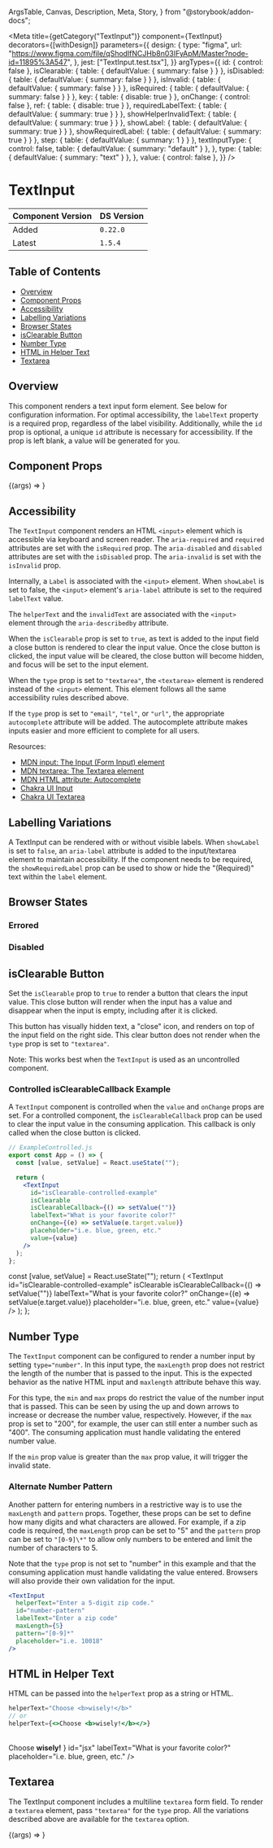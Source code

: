   ArgsTable,
  Canvas,
  Description,
  Meta,
  Story,
} from "@storybook/addon-docs";


<Meta
  title={getCategory("TextInput")}
  component={TextInput}
  decorators={[withDesign]}
  parameters={{
    design: {
      type: "figma",
      url: "https://www.figma.com/file/qShodlfNCJHb8n03IFyApM/Master?node-id=11895%3A547",
    },
    jest: ["TextInput.test.tsx"],
  }}
  argTypes={{
    id: { control: false },
    isClearable: { table: { defaultValue: { summary: false } } },
    isDisabled: { table: { defaultValue: { summary: false } } },
    isInvalid: { table: { defaultValue: { summary: false } } },
    isRequired: { table: { defaultValue: { summary: false } } },
    key: { table: { disable: true } },
    onChange: { control: false },
    ref: { table: { disable: true } },
    requiredLabelText: { table: { defaultValue: { summary: true } } },
    showHelperInvalidText: { table: { defaultValue: { summary: true } } },
    showLabel: { table: { defaultValue: { summary: true } } },
    showRequiredLabel: { table: { defaultValue: { summary: true } } },
    step: { table: { defaultValue: { summary: 1 } } },
    textInputType: {
      control: false,
      table: { defaultValue: { summary: "default" } },
    },
    type: {
      table: { defaultValue: { summary: "text" } },
    },
    value: { control: false },
  }}
/>

# TextInput

| Component Version | DS Version |
| ----------------- | ---------- |
| Added             | `0.22.0`   |
| Latest            | `1.5.4`    |

## Table of Contents

- [Overview](#overview)
- [Component Props](#component-props)
- [Accessibility](#accessibility)
- [Labelling Variations](#labelling-variations)
- [Browser States](#browser-states)
- [isClearable Button](#isclearable-button)
- [Number Type](#number-type)
- [HTML in Helper Text](#html-in-helper-text)
- [Textarea](#textarea)

## Overview

<Description of={TextInput} />

This component renders a text input form element. See below for configuration
information. For optimal accessibility, the `labelText` property is a required
prop, regardless of the label visibility. Additionally, while the `id` prop is
optional, a unique `id` attribute is necessary for accessibility. If the prop
is left blank, a value will be generated for you.

## Component Props

<Canvas withToolbar>
  <Story
    name="TextInput with Controls"
    args={{
      className: undefined,
      defaultValue: undefined,
      helperText: "Choose wisely.",
      id: "textInput-id",
      isClearable: false,
      isDisabled: false,
      isInvalid: false,
      invalidText: "This is error text :(",
      isRequired: true,
      labelText: "What is your favorite color?",
      max: undefined,
      maxLength: undefined,
      min: undefined,
      name: undefined,
      onChange: undefined,
      onClick: undefined,
      onFocus: undefined,
      pattern: undefined,
      placeholder: "e.g. blue, green, etc.",
      requiredLabelText: undefined,
      showHelperInvalidText: true,
      showLabel: true,
      showRequiredLabel: true,
      step: 1,
      textInputType: "default",
      type: "text",
      value: undefined,
    }}
  >
    {(args) => <TextInput {...args} />}
  </Story>
</Canvas>

<ArgsTable story="TextInput with Controls" />

## Accessibility

The `TextInput` component renders an HTML `<input>` element which is accessible
via keyboard and screen reader. The `aria-required` and `required` attributes are
set with the `isRequired` prop. The `aria-disabled` and `disabled` attributes are
set with the `isDisabled` prop. The `aria-invalid` is set with the `isInvalid`
prop.

Internally, a `Label` is associated with the `<input>` element. When `showLabel`
is set to false, the `<input>` element's `aria-label` attribute is set to the
required `labelText` value.

The `helperText` and the `invalidText` are associated with the `<input>` element
through the `aria-describedby` attribute.

When the `isClearable` prop is set to `true`, as text is added to the input
field a close button is rendered to clear the input value. Once the close button
is clicked, the input value will be cleared, the close button will become hidden,
and focus will be set to the input element.

When the `type` prop is set to `"textarea"`, the `<textarea>` element
is rendered instead of the `<input>` element. This element follows all the same
accessibility rules described above.

If the `type` prop is set to `"email"`, `"tel"`, or `"url"`, the appropriate
`autocomplete` attribute will be added. The autocomplete attribute makes inputs
easier and more efficient to complete for all users.

Resources:

- [MDN input: The Input (Form Input) element](https://developer.mozilla.org/en-US/docs/Web/HTML/Element/input)
- [MDN textarea: The Textarea element](https://developer.mozilla.org/en-US/docs/Web/HTML/Element/textarea)
- [MDN HTML attribute: Autocomplete](https://developer.mozilla.org/en-US/docs/Web/HTML/Attributes/autocomplete)
- [Chakra UI Input](https://chakra-ui.com/docs/components/form/input)
- [Chakra UI Textarea](https://chakra-ui.com/docs/components/form/textarea)

## Labelling Variations

A TextInput can be rendered with or without visible labels. When `showLabel` is
set to `false`, an `aria-label` attribute is added to the input/textarea element
to maintain accessibility. If the component needs to be required, the
`showRequiredLabel` prop can be used to show or hide the "(Required)" text
within the `label` element.

<Canvas withToolbar>
  <Story name="Labelling Variations">
    <VStack align="stretch" spacing={12}>
      <TextInput
        helperText="Choose wisely!"
        id="textInput-1"
        labelText="What is your favorite color?"
        placeholder="i.e. blue, green, etc."
      />
      <TextInput
        id="textInput-2"
        labelText="What is your favorite color?"
        placeholder="i.e. blue, green, etc."
        showLabel={false}
      />
      <TextInput
        id="textInput-3"
        isRequired
        labelText="What is your favorite color?"
        placeholder="i.e. blue, green, etc."
      />
      <TextInput
        id="textInput-4"
        isRequired
        labelText="What is your favorite color?"
        placeholder="i.e. blue, green, etc."
        showRequiredLabel={false}
      />
      <TextInput
        helperText="Choose wisely!"
        id="textInput-5"
        labelText="What is your favorite color?"
        placeholder="i.e. blue, green, etc."
        showLabel={false}
      />
    </VStack>
  </Story>
</Canvas>

## Browser States

### Errored

<Canvas>
  <DSProvider>
    <TextInput
      helperText="Choose wisely!"
      id="errored"
      invalidText="This is error text :("
      isInvalid
      labelText="What is your favorite color?"
      placeholder="i.e. blue, green, etc."
    />
  </DSProvider>
</Canvas>

### Disabled

<Canvas>
  <DSProvider>
    <TextInput
      helperText="Choose wisely!"
      id="disabled"
      isDisabled
      labelText="What is your favorite color?"
      placeholder="i.e. blue, green, etc."
    />
  </DSProvider>
</Canvas>

## isClearable Button

Set the `isClearable` prop to `true` to render a button that clears the input
value. This close button will render when the input has a value and disappear
when the input is empty, including after it is clicked.

This button has visually hidden text, a "close" icon, and renders on top
of the input field on the right side. This clear button does not render when
the `type` prop is set to `"textarea"`.

Note: This works best when the `TextInput` is used as an uncontrolled component.

<Canvas>
  <DSProvider>
    <TextInput
      id="isClearable-example"
      isClearable
      labelText="What is your favorite color?"
      placeholder="i.e. blue, green, etc."
    />
  </DSProvider>
</Canvas>

### Controlled isClearableCallback Example

A `TextInput` component is controlled when the `value` and `onChange` props are
set. For a controlled component, the `isClearableCallback` prop can be used to
clear the input value in the consuming application. This callback is only called
when the close button is clicked.

```jsx
// ExampleControlled.js
export const App = () => {
  const [value, setValue] = React.useState("");

  return (
    <TextInput
      id="isClearable-controlled-example"
      isClearable
      isClearableCallback={() => setValue("")}
      labelText="What is your favorite color?"
      onChange={(e) => setValue(e.target.value)}
      placeholder="i.e. blue, green, etc."
      value={value}
    />
  );
};
```

  const [value, setValue] = React.useState("");
  return (
    <DSProvider>
      <TextInput
        id="isClearable-controlled-example"
        isClearable
        isClearableCallback={() => setValue("")}
        labelText="What is your favorite color?"
        onChange={(e) => setValue(e.target.value)}
        placeholder="i.e. blue, green, etc."
        value={value}
      />
    </DSProvider>
  );
};

<Canvas>
  <ControlledExample />
</Canvas>

## Number Type

The `TextInput` component can be configured to render a number input by setting
`type="number"`. In this input type, the `maxLength` prop does not restrict the
length of the number that is passed to the input. This is the expected behavior
as the native HTML input and `maxlength` attribute behave this way.

For this type, the `min` and `max` props do restrict the value of the number
input that is passed. This can be seen by using the up and down arrows to
increase or decrease the number value, respectively. However, if the `max` prop
is set to "200", for example, the user can still enter a number such as "400".
The consuming application must handle validating the entered number value.

If the `min` prop value is greater than the `max` prop value, it will trigger
the invalid state.

<Canvas>
  <DSProvider>
    <VStack align="stretch" spacing={12}>
      <TextInput
        helperText="The min value is 10 and the max value is 20."
        id="number-type"
        labelText="Enter a number"
        max={20}
        min={10}
        placeholder="i.e. 1, 2, 3, etc."
        type="number"
      />
      <TextInput
        helperText="The min value is 30 and the max value is 5."
        id="number-type"
        invalidText="The min value is 30 and the max value is 5."
        labelText="Enter a number"
        max={5}
        min={30}
        placeholder="i.e. 1, 2, 3, etc."
        type="number"
      />
    </VStack>
  </DSProvider>
</Canvas>

### Alternate Number Pattern

Another pattern for entering numbers in a restrictive way is to use the
`maxLength` and `pattern` props. Together, these props can be set to define how
many digits and what characters are allowed. For example, if a zip code is
required, the `maxLength` prop can be set to "5" and the `pattern` prop can be
set to `"[0-9]\*"` to allow only numbers to be entered and limit the number of
characters to 5.

Note that the `type` prop is not set to "number" in this example and that the
consuming application must handle validating the value entered. Browsers will
also provide their own validation for the input.

```jsx
<TextInput
  helperText="Enter a 5-digit zip code."
  id="number-pattern"
  labelText="Enter a zip code"
  maxLength={5}
  pattern="[0-9]*"
  placeholder="i.e. 10018"
/>
```

<Canvas>
  <DSProvider>
    <TextInput
      helperText="Enter a 5-digit zip code."
      id="number-pattern"
      labelText="Enter a zip code"
      maxLength={5}
      pattern="[0-9]+"
      placeholder="i.e. 10018"
    />
  </DSProvider>
</Canvas>

## HTML in Helper Text

HTML can be passed into the `helperText` prop as a string or HTML.

```jsx
helperText="Choose <b>wisely!</b>"
// or
helperText={<>Choose <b>wisely!</b></>}
```

<Canvas>
  <DSProvider>
    <TextInput
      helperText="Choose <b>wisely!</b>"
      id="string"
      labelText="What is your favorite color?"
      placeholder="i.e. blue, green, etc."
    />
    <br />
    <TextInput
      helperText={
        <>
          Choose <b>wisely!</b>
        </>
      }
      id="jsx"
      labelText="What is your favorite color?"
      placeholder="i.e. blue, green, etc."
    />
  </DSProvider>
</Canvas>

## Textarea

The TextInput component includes a multiline `textarea` form field. To render a
`textarea` element, pass `"textarea"` for the `type` prop. All the variations
described above are available for the `textarea` option.

<Canvas withToolbar>
  <Story
    name="Textarea"
    args={{
      helperText: "Let it all out.",
      id: "textarea",
      invalidText: "This is error text :(",
      isDisabled: false,
      isInvalid: false,
      isRequired: true,
      labelText: "In less than 500 words, describe your favorite color?",
      placeholder: "Essay question...",
      showLabel: true,
      showRequiredLabel: true,
      type: "textarea",
    }}
    argTypes={{
      type: { control: false },
      textInputType: { control: false },
    }}
  >
    {(args) => <TextInput {...args} />}
  </Story>
</Canvas>
